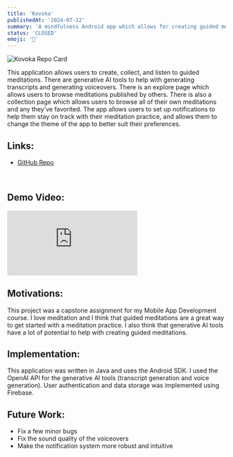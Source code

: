 ```yaml
---
title: 'Kovoka'
publishedAt: '2024-07-12'
summary: 'A mindfulness Android app which allows for creating guided meditations with the help of generative AI tools.'
status: 'CLOSED'
emoji: '🧘'
---
```

<div className="flex justify-center space-x-4 my-8">
    <img alt="Kovoka Repo Card" src="/images/kovoka.png"/>
</div>

This application allows users to create, collect, and listen to guided meditations. There are generative AI tools to help with generating transcripts and generating voiceovers. There is an explore page which allows users to browse meditations published by others. There is also a collection page which allows users to browse all of their own meditations and any they've favorited. The app allows users to set up notifications to help them stay on track with their meditation practice, and allows them to change the theme of the app to better suit their preferences.

## Links:
<div>
    <ul id={"list"}>
        <li>
            <a href={"https://github.com/MaxHuber888/Kovoka"} >GitHub
                Repo</a>
        </li>
    </ul>
    <br/>
</div>

## Demo Video:
<div className="border">
    <div style={{ position: 'relative', paddingTop: '56.25%', width: '100%' }}>
    <iframe
        style={{
        position: 'absolute',
        top: 0,
        left: 0,
        width: '100%',
        height: '100%',
        }}
        src="https://www.youtube-nocookie.com/embed/3F1GXDOZSGc?si=-J8wHpdxk5IdZpZb"
        title="YouTube video player"
        frameBorder="0"
        allow="accelerometer; autoplay; clipboard-write; encrypted-media; gyroscope; picture-in-picture; web-share"
        referrerPolicy="strict-origin-when-cross-origin"
        allowFullScreen
    ></iframe>
    </div>
</div>

## Motivations:
This project was a capstone assignment for my Mobile App Development course. I love meditation and I think that guided meditations are a great way to get started with a meditation practice. I also think that generative AI tools have a lot of potential to help with creating guided meditations.

## Implementation:
This application was written in Java and uses the Android SDK. I used the OpenAI API for the generative AI tools (transcript generation and voice generation). User authentication and data storage was implemented using Firebase.

## Future Work:
- Fix a few minor bugs
- Fix the sound quality of the voiceovers
- Make the notification system more robust and intuitive